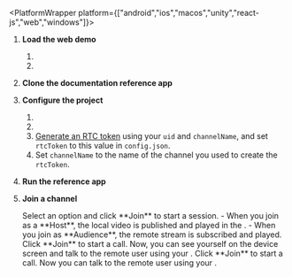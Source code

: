 
<PlatformWrapper platform={["android","ios","macos","unity","react-js","web","windows"]}>

1. **Load the web demo**

    1. <GetTempToken />
    1. <LoadWebDemo />    

1. **Clone the documentation reference app**

    <CloneProj />

1. **Configure the project**

    1. <OpenConfig/>
    1. <SetAppId/>
    1. [Generate an RTC token](https://agora-token-generator-demo.vercel.app/) using your `uid` and `channelName`, and set `rtcToken`  to this value in `config.json`.
    1. Set `channelName` to the name of the channel you used to create the `rtcToken`.

1. **Run the reference app**

    <RunApp/>

1. **Join a channel**

    <ProductWrapper product="{['interactive-live-streaming', 'broadcast-streaming']}">
    Select an option and click **Join** to start a session.
    - When you join as a **Host**, the local video is published and played in the <Vpl k="CLIENT"/>.
    - When you join as **Audience**, the remote stream is subscribed and played.
    </ProductWrapper>

    <ProductWrapper product="video-calling">
    Click **Join** to start a call. Now, you can see yourself on the device screen and talk to the remote user using your <Vpl k="CLIENT"/>.
    </ProductWrapper>

    <ProductWrapper product="voice-calling">
    Click **Join** to start a call. Now you can talk to the remote user using your <Vpl k="CLIENT"/>.
    </ProductWrapper>
</PlatformWrapper>